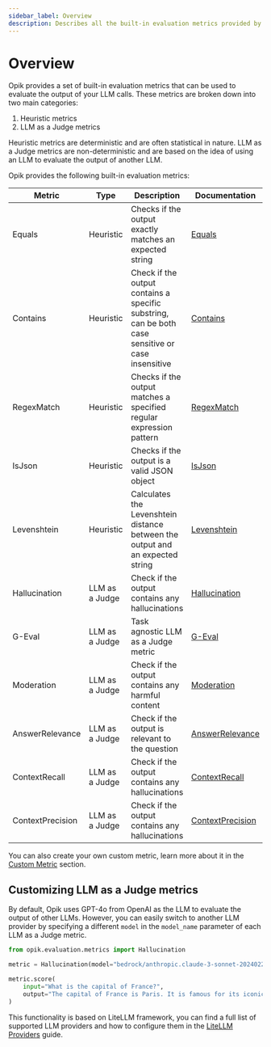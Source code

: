 ```yaml
---
sidebar_label: Overview
description: Describes all the built-in evaluation metrics provided by Opik
---
```


# Overview

Opik provides a set of built-in evaluation metrics that can be used to evaluate the output of your LLM calls. These metrics are broken down into two main categories:

1. Heuristic metrics
2. LLM as a Judge metrics

Heuristic metrics are deterministic and are often statistical in nature. LLM as a Judge metrics are non-deterministic and are based on the idea of using an LLM to evaluate the output of another LLM.

Opik provides the following built-in evaluation metrics:

| Metric           | Type           | Description                                                                                       | Documentation                                                              |
| ---------------- | -------------- | ------------------------------------------------------------------------------------------------- | -------------------------------------------------------------------------- |
| Equals           | Heuristic      | Checks if the output exactly matches an expected string                                           | [Equals](/docs/evaluation/metrics/heuristic_metrics#equals)                |
| Contains         | Heuristic      | Check if the output contains a specific substring, can be both case sensitive or case insensitive | [Contains](/docs/evaluation/metrics/heuristic_metrics#contains)            |
| RegexMatch       | Heuristic      | Checks if the output matches a specified regular expression pattern                               | [RegexMatch](/docs/evaluation/metrics/heuristic_metrics#regexmatch)        |
| IsJson           | Heuristic      | Checks if the output is a valid JSON object                                                       | [IsJson](/docs/evaluation/metrics/heuristic_metrics#isjson)                |
| Levenshtein      | Heuristic      | Calculates the Levenshtein distance between the output and an expected string                     | [Levenshtein](/docs/evaluation/metrics/heuristic_metrics#levenshteinratio) |
| Hallucination    | LLM as a Judge | Check if the output contains any hallucinations                                                   | [Hallucination](/docs/evaluation/metrics/hallucination)                    |
| G-Eval           | LLM as a Judge | Task agnostic LLM as a Judge metric                                                               | [G-Eval](/docs/evaluation/metrics/g_eval)                                  |
| Moderation       | LLM as a Judge | Check if the output contains any harmful content                                                  | [Moderation](/docs/evaluation/metrics/moderation)                          |
| AnswerRelevance  | LLM as a Judge | Check if the output is relevant to the question                                                   | [AnswerRelevance](/docs/evaluation/metrics/answer_relevance)               |
| ContextRecall    | LLM as a Judge | Check if the output contains any hallucinations                                                   | [ContextRecall](/docs/evaluation/metrics/context_recall)                   |
| ContextPrecision | LLM as a Judge | Check if the output contains any hallucinations                                                   | [ContextPrecision](/docs/evaluation/metrics/context_precision)             |

You can also create your own custom metric, learn more about it in the [Custom Metric](/docs/evaluation/metrics/custom_metric) section.

## Customizing LLM as a Judge metrics

By default, Opik uses GPT-4o from OpenAI as the LLM to evaluate the output of other LLMs. However, you can easily switch to another LLM provider by specifying a different `model` in the `model_name` parameter of each LLM as a Judge metric.

```python {pytest_codeblocks_skip=true}
from opik.evaluation.metrics import Hallucination

metric = Hallucination(model="bedrock/anthropic.claude-3-sonnet-20240229-v1:0")

metric.score(
    input="What is the capital of France?",
    output="The capital of France is Paris. It is famous for its iconic Eiffel Tower and rich cultural heritage.",
)
```

This functionality is based on LiteLLM framework, you can find a full list of supported LLM providers and how to configure them in the [LiteLLM Providers](https://docs.litellm.ai/docs/providers) guide.
